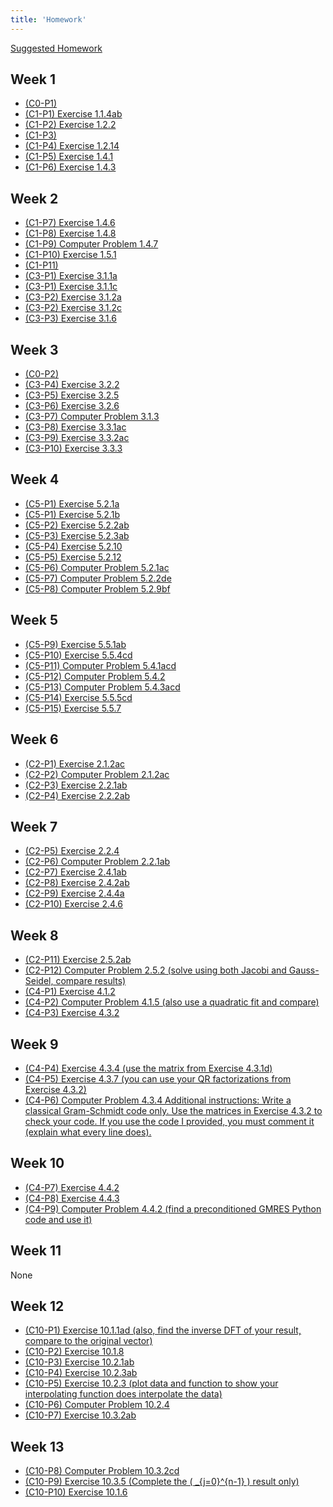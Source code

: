 ```yaml
---
title: 'Homework'
---
```


[Suggested Homework](./math411-suggested-homework.html)

## Week 1

- [(C0-P1)](#)
- [(C1-P1) Exercise 1.1.4ab](#)
- [(C1-P2) Exercise 1.2.2](#)
- [(C1-P3)](#)
- [(C1-P4) Exercise 1.2.14](#)
- [(C1-P5) Exercise 1.4.1](#)
- [(C1-P6) Exercise 1.4.3](#)

## Week 2

- [(C1-P7) Exercise 1.4.6](#)
- [(C1-P8) Exercise 1.4.8](#)
- [(C1-P9) Computer Problem 1.4.7](#)
- [(C1-P10) Exercise 1.5.1](#)
- [(C1-P11)](#)
- [(C3-P1) Exercise 3.1.1a](./w02/exercise3-1-1a.html)
- [(C3-P1) Exercise 3.1.1c](./w02/exercise3-1-1c.html)
- [(C3-P2) Exercise 3.1.2a](./w02/exercise3-1-2a.html)
- [(C3-P2) Exercise 3.1.2c](./w02/exercise3-1-2c.html)
- [(C3-P3) Exercise 3.1.6](./w02/exercise3-1-6.html)

## Week 3

- [(C0-P2)](./w03/c0-p2.html)
- [(C3-P4) Exercise 3.2.2](./w03/exercise3-2-2.html)
- [(C3-P5) Exercise 3.2.5](#)
- [(C3-P6) Exercise 3.2.6](#)
- [(C3-P7) Computer Problem 3.1.3](#)
- [(C3-P8) Exercise 3.3.1ac](#)
- [(C3-P9) Exercise 3.3.2ac](#)
- [(C3-P10) Exercise 3.3.3](./w03/exercise3-3-3.html)

## Week 4

- [(C5-P1) Exercise 5.2.1a](./w04/exercise5-2-1a.html)
- [(C5-P1) Exercise 5.2.1b](./w04/exercise5-2-b.html)
- [(C5-P2) Exercise 5.2.2ab](#)
- [(C5-P3) Exercise 5.2.3ab](#)
- [(C5-P4) Exercise 5.2.10](#)
- [(C5-P5) Exercise 5.2.12](#)
- [(C5-P6) Computer Problem 5.2.1ac](#)
- [(C5-P7) Computer Problem 5.2.2de](#)
- [(C5-P8) Computer Problem 5.2.9bf](#)

## Week 5

- [(C5-P9) Exercise 5.5.1ab](#)
- [(C5-P10) Exercise 5.5.4cd](#)
- [(C5-P11) Computer Problem 5.4.1acd](#)
- [(C5-P12) Computer Problem 5.4.2](#)
- [(C5-P13) Computer Problem 5.4.3acd](#)
- [(C5-P14) Exercise 5.5.5cd](#)
- [(C5-P15) Exercise 5.5.7](#)

## Week 6

- [(C2-P1) Exercise 2.1.2ac](#)
- [(C2-P2) Computer Problem 2.1.2ac](#)
- [(C2-P3) Exercise 2.2.1ab](#)
- [(C2-P4) Exercise 2.2.2ab](#)

## Week 7

- [(C2-P5) Exercise 2.2.4](#)
- [(C2-P6) Computer Problem 2.2.1ab](#)
- [(C2-P7) Exercise 2.4.1ab](#)
- [(C2-P8) Exercise 2.4.2ab](#)
- [(C2-P9) Exercise 2.4.4a](./w07/exercise2-4-4a.html)
- [(C2-P10) Exercise 2.4.6](./w07/exercise2-4-6.html)

## Week 8

- [(C2-P11) Exercise 2.5.2ab](#)
- [(C2-P12) Computer Problem 2.5.2 (solve using both Jacobi and Gauss-Seidel, compare results)](#)
- [(C4-P1) Exercise 4.1.2](#)
- [(C4-P2) Computer Problem 4.1.5 (also use a quadratic fit and compare)](#)
- [(C4-P3) Exercise 4.3.2](#)

## Week 9

- [(C4-P4) Exercise 4.3.4 (use the matrix from Exercise 4.3.1d)](#)
- [(C4-P5) Exercise 4.3.7 (you can use your QR factorizations from Exercise 4.3.2)](#)
- [(C4-P6) Computer Problem 4.3.4 Additional instructions: Write a classical Gram-Schmidt code only. Use the matrices in Exercise 4.3.2 to check your code. If you use the code I provided, you must comment it (explain what every line does).](#)

## Week 10

- [(C4-P7) Exercise 4.4.2](#)
- [(C4-P8) Exercise 4.4.3](#)
- [(C4-P9) Computer Problem 4.4.2 (find a preconditioned GMRES Python code and use it)](#)

## Week 11

None

## Week 12

- [(C10-P1) Exercise 10.1.1ad (also, find the inverse DFT of your result, compare to the original vector)](#)
- [(C10-P2) Exercise 10.1.8](#)
- [(C10-P3) Exercise 10.2.1ab](#)
- [(C10-P4) Exercise 10.2.3ab](#)
- [(C10-P5) Exercise 10.2.3 (plot data and function to show your interpolating function does interpolate the data)](#)
- [(C10-P6) Computer Problem 10.2.4](#)
- [(C10-P7) Exercise 10.3.2ab](#)

## Week 13

- [(C10-P8) Computer Problem 10.3.2cd](#)
- [(C10-P9) Exercise 10.3.5 (Complete the \( \sum\_{j=0}^{n-1} \cos \frac{2 \pi j k}{n} \cos \frac{2 \pi j l}{n} \) result only)](#)
- [(C10-P10) Exercise 10.1.6](#)
